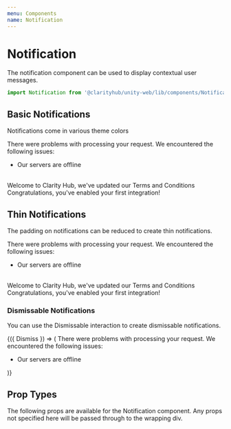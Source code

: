 ```yaml
---
menu: Components
name: Notification
---
```



# Notification

The notification component can be used to display contextual user messages.

```js
import Notification from '@clarityhub/unity-web/lib/components/Notification';
```

## Basic Notifications

Notifications come in various theme colors

<Playground>
  <Notification type="danger">
      There were problems with processing your
      request. We encountered the following issues:
      <ul>
          <li>Our servers are offline</li>
      </ul>
  </Notification>
  <br />
  <Notification type="primary">
      Welcome to Clarity Hub, we've updated our Terms and Conditions
  </Notification>
  <br />
  <Notification type="success">
      Congratulations, you've enabled your first integration!
  </Notification>
</Playground>

## Thin Notifications

The padding on notifications can be reduced to create thin notifications.

<Playground>
  <Notification variant="thin" type="danger">
      There were problems with processing your
      request. We encountered the following issues:
      <ul>
          <li>Our servers are offline</li>
      </ul>
  </Notification>
  <br />
  <Notification variant="thin" type="primary">
      Welcome to Clarity Hub, we've updated our Terms and Conditions
  </Notification>
  <br />
  <Notification variant="thin" type="success">
      Congratulations, you've enabled your first integration!
  </Notification>
</Playground>

### Dismissable Notifications

You can use the Dismissable interaction to create dismissable notifications.

<Playground>
  <Dismissable>
    {({ Dismiss }) => (
      <Notification
        type="danger"
        variant="block"
      >
        <Dismiss />
        There were problems with processing your
        request. We encountered the following issues:
        <ul>
            <li>Our servers are offline</li>
        </ul>
      </Notification>
    )}
  </Dismissable>
</Playground>

## Prop Types

The following props are available for the Notification component. Any props not specified here will be passed through to the wrapping div.

<PropsTable of={Notification} />
